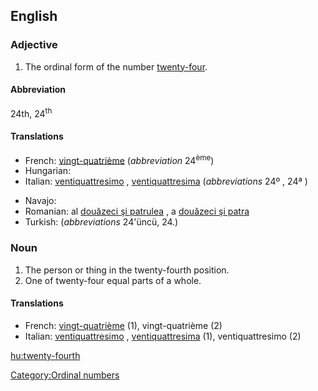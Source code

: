 ==English==

===Adjective===
{{en-adj|-}}

# The ordinal form of the number [[twenty-four]].

====Abbreviation====
24th, 24<sup>th</sup>

====Translations====
{{trans-top|the ordinal form of the number twenty-four}}
* French: [[vingt-quatrième]] (''abbreviation'' 24<sup>ème</sup>)
* Hungarian: {{t+|hu|huszonnegyedik}}
* Italian: [[ventiquattresimo]] {{m}}, [[ventiquattresima]] {{f}} (''abbreviations'' 24º {{m}}, 24ª {{f}})
{{trans-mid}}
* Navajo: {{tø|nv|naadiin dííʼ góneʼ}}
* Romanian: al [[douăzeci şi patrulea]] {{m}}, a [[douăzeci şi patra]] {{f}}
* Turkish: {{t|tr|yirmi dördüncü}} (''abbreviations'' 24'üncü, 24.)
{{trans-bottom}}

===Noun===
{{en-noun}}

# The person or thing in the twenty-fourth position.
# One of twenty-four equal parts of a whole.

====Translations====

* French: [[vingt-quatrième]] {{m|f}} (1), vingt-quatrième {{m}} (2)
* Italian: [[ventiquattresimo]] {{m}}, [[ventiquattresima]] {{f}} (1), ventiquattresimo {{m}} (2)

[[Category:Ordinal numbers]]

[[hu:twenty-fourth]]